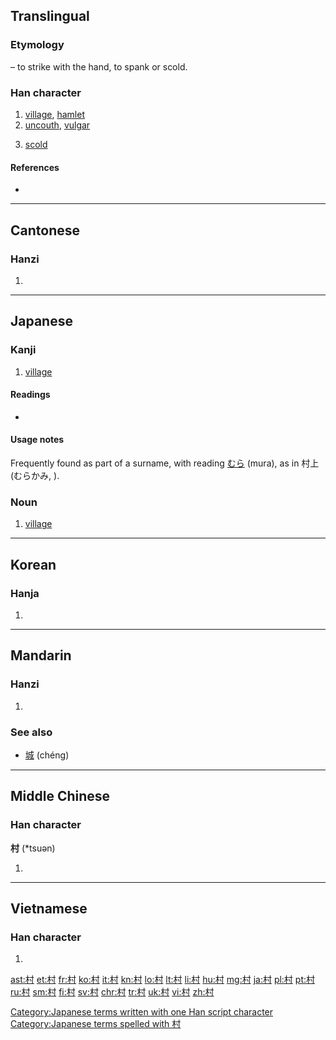 ==Translingual==
{{stroke order|strokes=7}}

===Etymology===
{{Han compound|寸|木|t2=hand|ls=psc|c1=p|c2=s}} – to strike with the hand, to spank or scold.

===Han character===
{{Han char|rn=75|rad=木|as=03|sn=7|four=4490<sub>0</sub>|canj=木木戈 (DDI)|ids=⿰[[木]][[寸]]}}

# [[village]], [[hamlet]]
# [[uncouth]], [[vulgar]]
# {{context|archaic|lang=mul}} [[scold]]

====References====
* {{Han ref|kx=0511.170|dkj=14464|dj=0896.050|hdz=21158.020|uh=6751|ud=26449|bh=A7F8|bd=43000}}

----

==Cantonese==

===Hanzi===
{{yue-hanzi|jyut=cyun1|y=chyun1}}

# {{defn|lang=yue|sort=木03}}

----

==Japanese==

===Kanji===
{{ja-kanji|grade=1|rs=木03}}

# [[village]]

====Readings====
* {{ja-readings
|goon=[[そん]] (son)
|kanon=[[そん]] (son)
|kun=[[むら]] (mura)}}

====Usage notes====
Frequently found as part of a surname, with reading [[むら]] (mura), as in 村上 (むらかみ, {{w|Murakami}}).

===Noun===
{{ja-noun|k|hira=むら|rom=mura}}

# [[village]]

[[Category:Japanese terms written with one Han script character]]
[[Category:Japanese terms spelled with 村]]
----

==Korean==

===Hanja===
{{ko-hanja|hangeul=촌|eumhun=마을|rv=chon|mr=ch'on|y=chon}}

# {{defn|lang=ko|sort=木03}}

----

==Mandarin==

===Hanzi===
{{cmn-hanzi|pin=[[cūn]] ([[cun1]])|wg=[[ts'un1|ts'un<sup>1</sup>]]}}

# {{defn|lang=cmn|sort=木03}}

===See also===
* [[城]] (chéng)

----

==Middle Chinese==

===Han character===
'''村''' (*tsuən)<!--note: asterisk indicates that this character appears more than four times in the Tang Dynasty corpus of literature-->

# {{defn|lang=ltc|sort=木03}}

----

==Vietnamese==

===Han character===
{{vi-hantu|[[thôn]], [[thon]], [[thun]], [[chon]], [[chôn]], [[thuôn]], [[thuốn]], [[xóm]]|rs=木03}}

# {{defn|lang=vi|sort=木03}}

[[ast:村]]
[[et:村]]
[[fr:村]]
[[ko:村]]
[[it:村]]
[[kn:村]]
[[lo:村]]
[[lt:村]]
[[li:村]]
[[hu:村]]
[[mg:村]]
[[ja:村]]
[[pl:村]]
[[pt:村]]
[[ru:村]]
[[sm:村]]
[[fi:村]]
[[sv:村]]
[[chr:村]]
[[tr:村]]
[[uk:村]]
[[vi:村]]
[[zh:村]]
